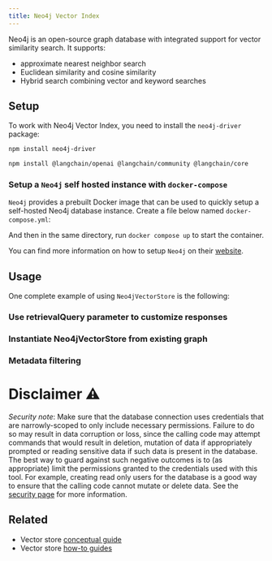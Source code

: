 ```yaml
---
title: Neo4j Vector Index
---
```


Neo4j is an open-source graph database with integrated support for vector similarity search.
It supports:

- approximate nearest neighbor search
- Euclidean similarity and cosine similarity
- Hybrid search combining vector and keyword searches

## Setup

To work with Neo4j Vector Index, you need to install the `neo4j-driver` package:

```bash npm
npm install neo4j-driver
```
```bash npm
npm install @langchain/openai @langchain/community @langchain/core
```

### Setup a `Neo4j` self hosted instance with `docker-compose`

`Neo4j` provides a prebuilt Docker image that can be used to quickly setup a self-hosted Neo4j database instance.
Create a file below named `docker-compose.yml`:


<DockerExample />

And then in the same directory, run `docker compose up` to start the container.

You can find more information on how to setup `Neo4j` on their [website](https://neo4j.com/docs/operations-manual/current/installation/).

## Usage


One complete example of using `Neo4jVectorStore` is the following:

<Neo4jVector />

### Use retrievalQuery parameter to customize responses


<Neo4jVectorRetrieval />

### Instantiate Neo4jVectorStore from existing graph


<Neo4jVectorExistinggraph />

### Metadata filtering


<Neo4jVectorMetadata />

# Disclaimer ⚠️

_Security note_: Make sure that the database connection uses credentials
that are narrowly-scoped to only include necessary permissions.
Failure to do so may result in data corruption or loss, since the calling
code may attempt commands that would result in deletion, mutation
of data if appropriately prompted or reading sensitive data if such
data is present in the database.
The best way to guard against such negative outcomes is to (as appropriate)
limit the permissions granted to the credentials used with this tool.
For example, creating read only users for the database is a good way to
ensure that the calling code cannot mutate or delete data.
See the [security page](/docs/security) for more information.

## Related

- Vector store [conceptual guide](/oss/concepts/#vectorstores)
- Vector store [how-to guides](/oss/how-to/#vectorstores)
